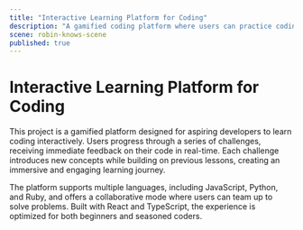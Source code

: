 ```yaml
---
title: "Interactive Learning Platform for Coding"
description: "A gamified coding platform where users can practice coding in real-time, with step-by-step challenges."
scene: robin-knows-scene
published: true
---
```


# Interactive Learning Platform for Coding

This project is a gamified platform designed for aspiring developers to learn coding interactively. Users progress through a series of challenges, receiving immediate feedback on their code in real-time. Each challenge introduces new concepts while building on previous lessons, creating an immersive and engaging learning journey.

The platform supports multiple languages, including JavaScript, Python, and Ruby, and offers a collaborative mode where users can team up to solve problems. Built with React and TypeScript, the experience is optimized for both beginners and seasoned coders.
